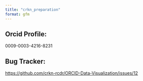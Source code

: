 ```yaml
---
title: "crkn_preparation"
format: gfm
---
```


## Orcid Profile:

0009-0003-4216-8231

## Bug Tracker:

<https://github.com/crkn-rcdr/ORCID-Data-Visualization/issues/12>
